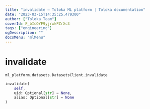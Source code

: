 ```yaml
---
title: "invalidate — Toloka ML platform | Toloka documentation"
date: "2023-03-15T14:35:25.479300"
author: ["Toloka Team"]
coverId: F_bIcOYF9yjrxkPZrXc3
tags: ["engineering"]
ogDescription: ""
docsMenu: "mlMenu"
---
```


# invalidate

`ml_platform.datasets.DatasetsClient.invalidate`

```python
invalidate(
    self,
    uid: Optional[str] = None,
    alias: Optional[str] = None
)
```